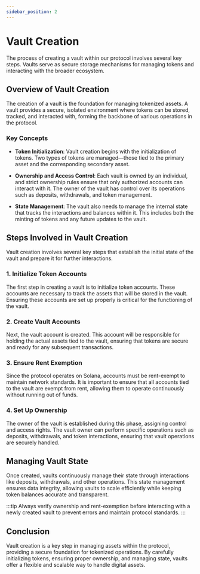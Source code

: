 ```yaml
---
sidebar_position: 2
---
```


# Vault Creation

The process of creating a vault within our protocol involves several key steps. Vaults serve as secure storage mechanisms for managing tokens and interacting with the broader ecosystem.

## Overview of Vault Creation

The creation of a vault is the foundation for managing tokenized assets. A vault provides a secure, isolated environment where tokens can be stored, tracked, and interacted with, forming the backbone of various operations in the protocol.

### Key Concepts

- **Token Initialization**: Vault creation begins with the initialization of tokens. Two types of tokens are managed—those tied to the primary asset and the corresponding secondary asset.
  
- **Ownership and Access Control**: Each vault is owned by an individual, and strict ownership rules ensure that only authorized accounts can interact with it. The owner of the vault has control over its operations such as deposits, withdrawals, and token management.

- **State Management**: The vault also needs to manage the internal state that tracks the interactions and balances within it. This includes both the minting of tokens and any future updates to the vault.

## Steps Involved in Vault Creation

Vault creation involves several key steps that establish the initial state of the vault and prepare it for further interactions.

### 1. Initialize Token Accounts

The first step in creating a vault is to initialize token accounts. These accounts are necessary to track the assets that will be stored in the vault. Ensuring these accounts are set up properly is critical for the functioning of the vault.

### 2. Create Vault Accounts

Next, the vault account is created. This account will be responsible for holding the actual assets tied to the vault, ensuring that tokens are secure and ready for any subsequent transactions.

### 3. Ensure Rent Exemption

Since the protocol operates on Solana, accounts must be rent-exempt to maintain network standards. It is important to ensure that all accounts tied to the vault are exempt from rent, allowing them to operate continuously without running out of funds.

### 4. Set Up Ownership

The owner of the vault is established during this phase, assigning control and access rights. The vault owner can perform specific operations such as deposits, withdrawals, and token interactions, ensuring that vault operations are securely handled.

## Managing Vault State

Once created, vaults continuously manage their state through interactions like deposits, withdrawals, and other operations. This state management ensures data integrity, allowing vaults to scale efficiently while keeping token balances accurate and transparent.

:::tip
Always verify ownership and rent-exemption before interacting with a newly created vault to prevent errors and maintain protocol standards.
:::

## Conclusion

Vault creation is a key step in managing assets within the protocol, providing a secure foundation for tokenized operations. By carefully initializing tokens, ensuring proper ownership, and managing state, vaults offer a flexible and scalable way to handle digital assets.
